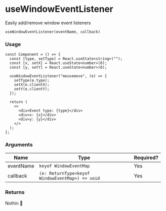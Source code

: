 
<Meta title="hookit/useWindowEventListener/Docs" />

# useWindowEventListener

Easily add/remove window event listeners

`useWindowEventListener(eventName, callback)`

### Usage

```tsx
const Component = () => {
  const [type, setType] = React.useState<string>("");
  const [x, setX] = React.useState<number>(0);
  const [y, setY] = React.useState<number>(0);

  useWindowEventListener("mousemove", (e) => {
    setType(e.type);
    setX(e.clientX);
    setY(e.clientY);
  });

  return (
    <>
      <div>Event type: {type}</div>
      <div>x: {x}</div>
      <div>y: {y}</div>
    </>
  );
};
```

### Arguments

| Name      | Type                                            | Required? |
| --------- | ----------------------------------------------- | --------- |
| eventName | `keyof WindowEventMap`                          | Yes       |
| callback  | `(e: ReturnType<keyof WindowEventMap>) => void` | Yes       |

### Returns

Nothin 🤪
